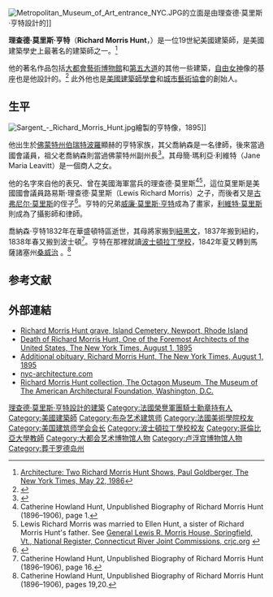 {{Infobox architect
| name                  = 
理查德·莫里斯·亨特| image                 = 
Richard Morris Hunt.jpg| caption               = 
理查德·莫里斯·亨特| nationality           ={{美國}}
| birth_date            = {{Birth date|1827|10|31}}
| birth_place           = {{USA}}[[佛蒙特州|佛蒙特州]][[伯瑞特波羅|伯瑞特波羅]]
| death_date            = {{Death date and age|1895|7|31|1827|10|31}}
| death_place           ={{USA}}[[羅德島州|羅德島州]][[紐波特_(羅得島州)|紐波特 (羅得島州)]]
| alma_mater            = [[波士頓拉丁學校|波士頓拉丁學校]]
| significant_buildings = [[大都會藝術博物館|大都會藝術博物館]]
| significant_projects  = [[大都會藝術博物館|大都會藝術博物館]]和[[哥倫比亞大學|哥倫比亞大學]]晨邊高地校區
| significant_design    =
| awards                = [[皇家金獎|皇家金獎]]
}}
[[File:Metropolitan_Museum_of_Art_entrance_NYC.JPG|thumb]]的立面是由理查德·莫里斯·亨特設計的]]

'''理查德·莫里斯·亨特'''（'''Richard Morris Hunt'''，{{bd|1827年|10月31日|1895年|7月31日}}）是一位19世紀美國建築師，是美國建築學史上最著名的建築師之一。<ref>[http://query.nytimes.com/gst/fullpage.html?res=9A0DE1DD1F3FF931A15756C0A960948260 Architecture: Two Richard Morris Hunt Shows, Paul Goldberger, The New York Times, May 22, 1986]</ref>

他的著名作品包括[[大都會藝術博物館|大都會藝術博物館]]和[[第五大道|第五大道]]的其他一些建築，[[自由女神|自由女神]]像的基座也是他設計的。<ref>{{Cite web |url=http://books.google.com/books?id=BIEfAAAAYAAJ&pg=PA93&dq=%22jonathan+hunt%22+paris&lr=&ei=-aBOSYH6H4KGkAScv6CXAQ#PPA93,M1 |title=The Harvard Graduates' Magazine, Vol. I, Published by the Harvard Graduates' Magazine Association, Boston, 1893 |access-date=2014-11-12 |archive-date=2019-12-23 |archive-url=https://web.archive.org/web/20191223095855/https://books.google.com/books?id=BIEfAAAAYAAJ&pg=PA93&dq=%22jonathan+hunt%22+paris&lr=&ei=-aBOSYH6H4KGkAScv6CXAQ#PPA93,M1 |dead-url=no }}</ref> 此外他也是[[美國建築師學會|美國建築師學會]]和[[城市藝術協會|城市藝術協會]]的創始人。

==生平==
[[File:Sargent_-_Richard_Morris_Hunt.jpg|thumb]]繪製的亨特像，1895]]

他出生於[[佛蒙特州|佛蒙特州]][[伯瑞特波羅|伯瑞特波羅]]顯赫的亨特家族，其父喬納森是一名律師，後來當過國會議員，祖父老喬納森則當過佛蒙特州副州長<ref>{{cite web|url=https://books.google.com/?id=WLfMU4yd1FYC&pg=PA421&lpg=PA421&dq=dwight+leavitt#PPA407,M1|title=The History of the Descendants of John Dwight, of Dedham, Mass|first=Benjamin Woodbridge|last=Dwight|date=30 March 1874|publisher=J. F. Trow & son, printers and bookbinders|via=Google Books}}</ref>。其母簡·瑪利亞·利維特（Jane Maria Leavitt）是一個商人之女。

他的名字來自他的表兄、曾在美國海軍當兵的理查德·莫里斯<ref>Catherine Howland Hunt, Unpublished Biography of Richard Morris Hunt (1896–1906), page 1.</ref><ref>Lewis Richard Morris was married to Ellen Hunt, a sister of Richard Morris Hunt's father. See [http://www.crjc.org/heritage/V07-14.htm General Lewis R. Morris House, Springfield, Vt., National Register, Connecticut River Joint Commissions, crjc.org] {{Wayback|url=http://www.crjc.org/heritage/V07-14.htm |date=20200716204018 }}</ref>，這位莫里斯是美國國會議員路易斯·理查德·莫里斯（Lewis Richard Morris）之子，而後者又是[[古弗尼尔·莫里斯|古弗尼尔·莫里斯]]的侄子<ref>{{Cite web |url=https://query.nytimes.com/gst/abstract.html?res=9F01E5D91039E033A25752C0A96E9C94649ED7CF |title=Obituary of Richard Morris Hunt, ''The New York Times'', August 1, 1895 |access-date=2020-02-27 |archive-date=2016-05-05 |archive-url=https://web.archive.org/web/20160505093504/http://query.nytimes.com/gst/abstract.html?res=9F01E5D91039E033A25752C0A96E9C94649ED7CF |dead-url=no }}</ref>。亨特的兄弟[[威廉·莫里斯·亨特|威廉·莫里斯·亨特]]成為了畫家，[[利維特·莫里斯|利維特·莫里斯]]則成為了攝影師和律師。

喬納森·亨特1832年在華盛頓特區逝世，其母將家搬到[[紐黑文|紐黑文]]，1837年搬到紐約，1838年春又搬到波士頓<ref>Catherine Howland Hunt, Unpublished Biography of Richard Morris Hunt (1896–1906), page 16.</ref>。亨特在那裡就讀[[波士頓拉丁學校|波士頓拉丁學校]]，1842年夏又轉到馬薩諸塞州[[桑威治_(馬薩諸塞州)|桑威治]] 。<ref>Catherine Howland Hunt, Unpublished Biography of Richard Morris Hunt (1896–1906), pages 19,20.</ref>

==参考文献==
{{reflist}}

==外部連結==
{{Commonscat-inline}}
*[http://www.findagrave.com/cgi-bin/fg.cgi?page=gr&GRid=6608217 Richard Morris Hunt grave, Island Cemetery, Newport, Rhode Island] {{Wayback|url=http://www.findagrave.com/cgi-bin/fg.cgi?page=gr&GRid=6608217 |date=20160307084005 }}
*[http://query.nytimes.com/mem/archive-free/pdf?res=9F01E5D91039E033A25752C0A96E9C94649ED7CF Death of Richard Morris Hunt, One of the Foremost Architects of the United States, The New York Times, August 1, 1895] {{Wayback|url=http://query.nytimes.com/mem/archive-free/pdf?res=9F01E5D91039E033A25752C0A96E9C94649ED7CF |date=20160304114511 }}
*[http://query.nytimes.com/mem/archive-free/pdf?res=9504E5D91039E033A25752C0A96E9C94649ED7CF Additional obituary, Richard Morris Hunt, The New York Times, August 1, 1895] {{Wayback|url=http://query.nytimes.com/mem/archive-free/pdf?res=9504E5D91039E033A25752C0A96E9C94649ED7CF |date=20160305031404 }}
*[http://www.nyc-architecture.com/UWS/UWS042.htm nyc-architecture.com] {{Wayback|url=http://www.nyc-architecture.com/UWS/UWS042.htm |date=20180119185709 }}
*[https://web.archive.org/web/20090604220027/http://www.archfoundation.org/octagon/collections/index.htm Richard Morris Hunt collection, The Octagon Museum, The Museum of The American Architectural Foundation, Washington, D.C.]

{{Authority control}}
{{DEFAULTSORT:Hunt, Richard Morris}}
[[Category:理查德·莫里斯·亨特設計的建築|]]
[[Category:法國榮譽軍團騎士勳章持有人|Category:法國榮譽軍團騎士勳章持有人]]
[[Category:美國建築師|Category:美國建築師]]
[[Category:布杂艺术建筑师|Category:布杂艺术建筑师]]
[[Category:法國美術學院校友|Category:法國美術學院校友]]
[[Category:美国建筑师学会会长|Category:美国建筑师学会会长]]
[[Category:波士頓拉丁學校校友|Category:波士頓拉丁學校校友]]
[[Category:哥倫比亞大學教師|Category:哥倫比亞大學教師]]
[[Category:大都会艺术博物馆人物|Category:大都会艺术博物馆人物]]
[[Category:卢浮宫博物馆人物|Category:卢浮宫博物馆人物]]
[[Category:葬于罗德岛州|Category:葬于罗德岛州]]